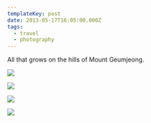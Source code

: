 ```yaml
---
templateKey: post
date: 2013-05-17T16:05:00.000Z
tags:
  - travel
  - photography
---
```

All that grows on the hills of Mount Geumjeong.

![](../../assets/photos/20130517-IMG_6882.jpg)

![](../../assets/photos/20130517-IMG_6894.jpg)

![](../../assets/photos/20130517-IMG_6906.jpg)

![](../../assets/photos/20130517-IMG_6903.jpg)